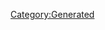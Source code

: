{{Database/Costume/CostumeInfo
 |ID=135
 |DivaId=7
 |PrismCostumeId=15
 |Enabled=2
 |SkillId=24
 |EODICFLJAKO=False
 |AGBPBDODKBK=1
 |HMCOGDICFNB=1
 |LevelMax=4
 |HGBJODBCJDA=4
 |EGLDFPILJLG=0
 |GLEEPAFMPLO=True
 |IIELLEPEEFH=3670
}}
[[Category:Generated]]
